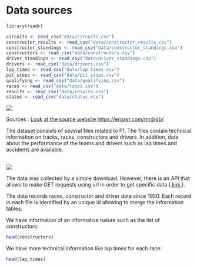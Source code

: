 # Data sources


```r
library(readr)

circuits <- read_csv("data/circuits.csv")
constructor_results <- read_csv("data/constructor_results.csv")
constructor_standings <- read_csv("data/constructor_standings.csv")
constructors <- read_csv("data/constructors.csv")
driver_standings <- read_csv("data/driver_standings.csv")
drivers <- read_csv("data/drivers.csv")
lap_times <- read_csv("data/lap_times.csv")
pit_stops <- read_csv("data/pit_stops.csv")
qualifying <- read_csv("data/qualifying.csv")
races <- read_csv("data/races.csv")
results <- read_csv("data/results.csv")
status <- read_csv("data/status.csv")
```

<img src="Images/logo.png">

Sources : <a href="https://ergast.com/mrd/db/">Look at the source website https://ergast.com/mrd/db/</a>

The dataset consists of several files related to F1. The files contain technical information on tracks, races, constructors and drivers. In addition, data about the performance of the teams and drivers such as lap times and accidents are available.

<br/>
<img src="Images/image_data.png">

The data was collected by a simple download. However, there is an API that allows to make GET requests using url in order to get specific data (<a href="https://ergast.com/mrd/"> link </a>).

The data records races, constructor and driver data since 1950. Each record in each file is identified by an unique id allowing to merge the information tables. 

We have information of an informative nature such as the list of constructors: 

```r
head(constructors)
```

We have more technical information like lap times for each race: 

```r
head(lap_times)
```
